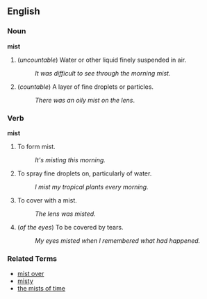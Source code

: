 ==English==

===Noun===
'''mist'''

# (''uncountable'') Water or other liquid finely suspended in air.
#: ''It was difficult to see through the morning mist.''
# (''countable'') A layer of fine droplets or particles.
#: ''There was an oily mist on the lens''.

===Verb===
'''mist'''

# To form mist.
#: ''It's misting this morning.''
# To spray fine droplets on, particularly of water.
#: ''I mist my tropical plants every morning.''
# To cover with a mist.
#: ''The lens was misted.''
# (''of the eyes'') To be covered by tears.
#: ''My eyes misted when I remembered what had happened.''

===Related Terms===
*[[mist over]]
*[[misty]]
*[[the mists of time]]